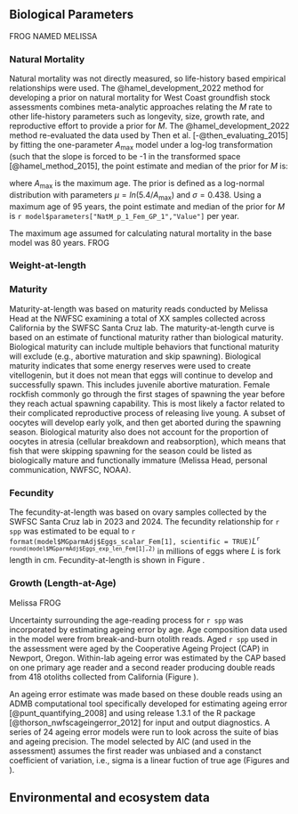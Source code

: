 ## Biological Parameters

 FROG NAMED MELISSA

### Natural Mortality


Natural mortality was not directly measured, so life-history based empirical relationships were used. The @hamel_development_2022 method for developing a prior on natural mortality for West Coast groundfish stock assessments combines meta-analytic approaches relating the $M$ rate to other life-history parameters such as longevity, size, growth rate, and reproductive effort to provide a prior for $M$. The @hamel_development_2022 method re-evaluated the data used by Then et al. [-@then_evaluating_2015] by fitting the one-parameter $A_{\text{max}}$ model under a log-log transformation (such that the slope is forced to be -1 in the transformed space [@hamel_method_2015], the point estimate and median of the prior for $M$ is:

\begin{centering}

$M=\frac{5.4}{A_{\text{max}}}$

\end{centering}

\vspace{0.5cm}

where $A_{\text{max}}$ is the maximum age. The prior is defined as a log-normal distribution with parameters $\mu = ln(5.4/A_{\text{max}})$ and $\sigma = 0.438$. Using a maximum age of 95 years, the point estimate and median of the prior for $M$ is `r model$parameters["NatM_p_1_Fem_GP_1","Value"]` per year.

The maximum age assumed for calculating natural mortality in the base model was 80 years. FROG


### Weight-at-length


### Maturity

Maturity-at-length was based on maturity reads conducted by Melissa Head at the NWFSC examining a total of XX samples collected across California by the SWFSC Santa Cruz lab. The maturity-at-length curve is based on an estimate of functional maturity rather than biological maturity. Biological maturity can include multiple behaviors that functional maturity will exclude (e.g., abortive maturation and skip spawning). Biological maturity indicates that some energy reserves were used to create vitellogenin, but it does not mean that eggs will continue to develop and successfully spawn. This includes juvenile abortive maturation. Female rockfish commonly go through the first stages of spawning the year before they reach actual spawning capability. This is most likely a factor related to their complicated reproductive process of releasing live young. A subset of oocytes will develop early yolk, and then get aborted during the spawning season. Biological maturity also does not account for the proportion of oocytes in atresia (cellular breakdown and reabsorption), which means that fish that were skipping spawning for the season could be listed as biologically mature and functionally immature (Melissa Head, personal communication, NWFSC, NOAA). 



### Fecundity

The fecundity-at-length was based on ovary samples collected by the SWFSC Santa Cruz lab in 2023 and 2024. The fecundity relationship for `r spp` was estimated to be equal to `r format(model$MGparmAdj$Eggs_scalar_Fem[1], scientific = TRUE)`$L$^`r round(model$MGparmAdj$Eggs_exp_len_Fem[1],2)`^ in millions of eggs where $L$ is fork length in cm. Fecundity-at-length is shown in Figure \ref{fig:fecundity}.

### Growth (Length-at-Age)

Melissa FROG

Uncertainty surrounding the age-reading process for `r spp` was incorporated by estimating ageing error by age. Age composition data used in the model were from break-and-burn otolith reads. Aged `r spp` used in the assessment were aged by the Cooperative Ageing Project (CAP) in Newport, Oregon. Within-lab ageing error was estimated by the CAP based on one primary age reader and a second reader producing double reads from 418 otoliths collected from California (Figure \ref{fig:age-error-dist}). 

An ageing error estimate was made based on these double reads using an ADMB computational tool specifically developed for estimating ageing error [@punt_quantifying_2008] and using release 1.3.1 of the R package \href{https://github.com/pfmc-assessments/nwfscAgeingError}{nwfscAgeingError} [@thorson_nwfscageingerror_2012] for input and output diagnostics. A series of 24 ageing error models were run to look across the suite of bias and ageing precision. The model selected by AIC (and used in the assessment) assumes the first reader was unbiased and a constanct coefficient of variation, i.e., sigma is a linear fuction of true age (Figures \ref{fig:age-error} and \ref{fig:age-error-matrix}). 


## Environmental and ecosystem data

<!-- Environmental or ecosystem data or model products used in the stock assessment model and/or in the preparation of data or estimation of biological parameters. If environmental or ecosystem data are incorporated in the stock assessment model, provide a report of consultations with technical teams that evaluate ecosystem data or methodologies used in  -->




